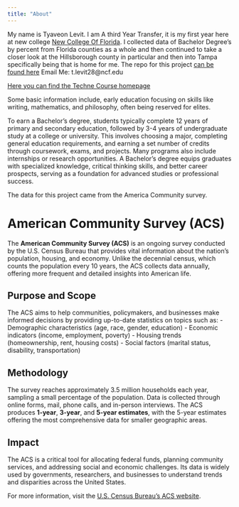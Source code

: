 ```yaml
---
title: "About"
---
```


My name is Tyaveon Levit. I am A third Year Transfer, it is my first year here at new college [New College Of Florida](https://www.ncf.edu/). I collected data of Bachelor Degree's by percent from Florida counties as a whole and then continued to take a closer look at the Hillsborough county in particular and then into Tampa specifically being that is home for me. The repo for this project [can be found here](https://github.com/Tytylove01/Florida-Education) 
Email Me:
t.levit28@ncf.edu

[Here you can find the Techne Course homepage](https://isp.davidkane.info/)

Some basic information include, early education focusing on skills like writing, mathematics, and philosophy, often being reserved for elites. 


To earn a Bachelor’s degree, students typically complete 12 years of primary and secondary education, followed by 3-4 years of undergraduate study at a college or university. This involves choosing a major, completing general education requirements, and earning a set number of credits through coursework, exams, and projects. Many programs also include internships or research opportunities. A Bachelor’s degree equips graduates with specialized knowledge, critical thinking skills, and better career prospects, serving as a foundation for advanced studies or professional success.

The data for this project came from the America Community survey.

# American Community Survey (ACS)

The **American Community Survey (ACS)** is an ongoing survey conducted by the U.S. Census Bureau that provides vital information about the nation's population, housing, and economy. Unlike the decennial census, which counts the population every 10 years, the ACS collects data annually, offering more frequent and detailed insights into American life.

## Purpose and Scope
The ACS aims to help communities, policymakers, and businesses make informed decisions by providing up-to-date statistics on topics such as:
- Demographic characteristics (age, race, gender, education)
- Economic indicators (income, employment, poverty)
- Housing trends (homeownership, rent, housing costs)
- Social factors (marital status, disability, transportation)

## Methodology
The survey reaches approximately 3.5 million households each year, sampling a small percentage of the population. Data is collected through online forms, mail, phone calls, and in-person interviews. The ACS produces **1-year**, **3-year**, and **5-year estimates**, with the 5-year estimates offering the most comprehensive data for smaller geographic areas.

## Impact
The ACS is a critical tool for allocating federal funds, planning community services, and addressing social and economic challenges. Its data is widely used by governments, researchers, and businesses to understand trends and disparities across the United States.

For more information, visit the [U.S. Census Bureau's ACS website](https://www.census.gov/programs-surveys/acs/).
